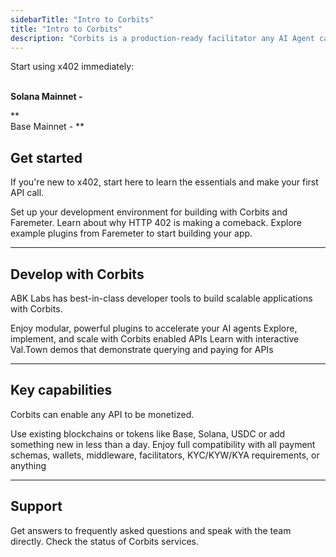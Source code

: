 ```yaml
---
sidebarTitle: "Intro to Corbits"
title: "Intro to Corbits"
description: "Corbits is a production-ready facilitator any AI Agent can use built by ABK Labs. Corbits excels by leveraging the Faremeter implementation which is open-source, modular, and purpose built for x402."
---
```


<Tip>
  Start using x402 immediately:

  \
  **Solana Mainnet -**

  \*\*\
  Base Mainnet - \*\*
</Tip>

## Get started

If you're new to x402, start here to learn the essentials and make your first API call.

<Columns cols={3}>
  <Card title="Get started" icon="check" href="/get-started">
    Set up your development environment for building with Corbits and Faremeter.
  </Card>
  <Card title="Learn about x402" icon="brackets-curly" href="/essentials/overview">
    Learn about why HTTP 402 is making a comeback.

     
  </Card>
  <Card title="Plugin Library" icon="books" href="/essentials/library">
    Explore example plugins from Faremeter to start building your app.
  </Card>
</Columns>

---

## Develop with Corbits

ABK Labs has best-in-class developer tools to build scalable applications with Corbits.

<Columns cols={3}>
  <Card title="Developer Tools" icon="laptop" href="/get-started">
    Enjoy modular, powerful plugins to accelerate your AI agents

     
  </Card>
  <Card title="API Reference" icon="code" href="/essentials/overview">
    Explore, implement, and scale with Corbits enabled APIs

     
  </Card>
  <Card title="Corbits Cookbook" icon="pickaxe" href="/essentials/library">
    Learn with interactive Val.Town demos that demonstrate querying and paying for APIs
  </Card>
</Columns>

---

## Key capabilities

Corbits can enable any API to be monetized.

<Columns cols={2}>
  <Card title="Support any chain or token" icon="link" href="/essentials/markdown">
    Use existing blockchains or tokens like Base, Solana, USDC or add something new in less than a day.
  </Card>
  <Card title="Support any middleware" icon="key" href="/essentials/code">
    Enjoy full compatibility with all payment schemas, wallets, middleware, facilitators, KYC/KYW/KYA requirements, or anything
  </Card>
</Columns>

---

## Support

<Columns cols={2}>
  <Card title="Help Center" icon="circle-question" href="/essentials/markdown">
    Get answers to frequently asked questions and speak with the team directly.
  </Card>
  <Card title="Service Status" icon="chart-line" href="/essentials/code">
    Check the status of Corbits services.

     
  </Card>
</Columns>